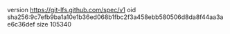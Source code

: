 version https://git-lfs.github.com/spec/v1
oid sha256:9c7efb9ba1a10e1b36ed068b1fbc2f3a458ebb580506d8da8f44aa3ae6c36def
size 105340
